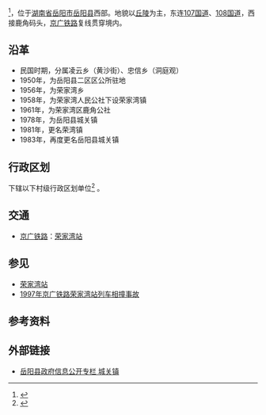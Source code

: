 {{中国乡级行政区|43/06/21/100/000}}

'''{{PAGENAMEBASE}}'''<ref>{{PRC admin/ref sgc|43/06/21/000/000}}</ref>，位于[[湖南省|湖南省]][[岳阳市|岳阳市]][[岳阳县|岳阳县]]西部。地貌以[[丘陵|丘陵]]为主，东连[[107|107国道]]、[[108国道|108国道]]，西接鹿角码头，[[京广铁路|京广铁路]]复线贯穿境内。

==沿革==
*民国时期，分属凌云乡（黄沙街）、忠信乡（洞庭观）
*1950年，为岳阳县二区区公所驻地
*1956年，为荣家湾乡
*1958年，为荣家湾人民公社下设荣家湾镇
*1961年，为荣家湾区鹿角公社
*1978年，为岳阳县城关镇
*1981年，更名荣湾镇
*1983年，再度更名岳阳县城关镇

==行政区划==
{{PAGENAMEBASE}}下辖以下村级行政区划单位<ref>{{PRC admin/ref sgc|43/06/21/100/000}}</ref>
{{PRC admin/children|43/06/21/100/000}}。

== 交通 ==
* {{rint|cn|rail}}[[京广铁路|京广铁路]]：[[荣家湾站|荣家湾站]]

==参见==
*[[荣家湾站|荣家湾站]]
*[[1997年京广铁路荣家湾站列车相撞事故|1997年京广铁路荣家湾站列车相撞事故]]

== 参考资料 ==
{{Reflist}}

==外部链接==
*[http://www.yyx.gov.cn/xzsm_Show.asp?menuitem=政务公开&ArticleID=223 岳阳县政府信息公开专栏 城关镇]{{Dead link|date=2018年6月 |bot=InternetArchiveBot |fix-attempted=no }}

{{PRC admin/navcat|43/06/21/100/000}}